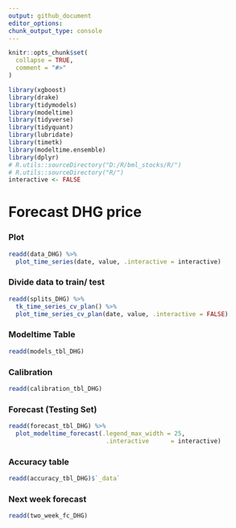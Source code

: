 ```yaml
---
output: github_document
editor_options: 
chunk_output_type: console
---
```

  
  
```r
knitr::opts_chunk$set(
  collapse = TRUE,
  comment = "#>"
)
```

```r
library(xgboost)
library(drake)
library(tidymodels)
library(modeltime)
library(tidyverse)
library(tidyquant)
library(lubridate)
library(timetk)
library(modeltime.ensemble)
library(dplyr)
# R.utils::sourceDirectory("D:/R/bml_stocks/R/")
# R.utils::sourceDirectory("R/")
interactive <- FALSE
```

# Forecast DHG price

### Plot
```r
readd(data_DHG) %>%
  plot_time_series(date, value, .interactive = interactive)
```

### Divide data to train/ test

```r
readd(splits_DHG) %>%
  tk_time_series_cv_plan() %>%
  plot_time_series_cv_plan(date, value, .interactive = FALSE)
```

### Modeltime Table

```r
readd(models_tbl_DHG)
```

### Calibration
```r
readd(calibration_tbl_DHG)
```


### Forecast (Testing Set)
```r

readd(forecast_tbl_DHG) %>% 
  plot_modeltime_forecast(.legend_max_width = 25, 
                           .interactive      = interactive)
```

### Accuracy table
```r
readd(accuracy_tbl_DHG)$`_data`

```
### Next week forecast
```r
readd(two_week_fc_DHG)
```


